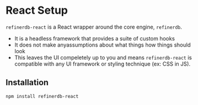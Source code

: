 # React Setup

`refinerdb-react` is a React wrapper around the core engine, `refinerdb`.

- It is a headless framework that provides a suite of custom hooks
- It does not make anyassumptions about what things how things should look
- This leaves the UI compeletely up to you and means `refinerdb-react` is compatible
  with any UI framework or styling technique (ex: CSS in JS).

## Installation

```sh
npm install refinerdb-react
```
